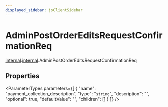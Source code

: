 ```yaml
---
displayed_sidebar: jsClientSidebar
---
```



# AdminPostOrderEditsRequestConfirmationReq

[internal](../../admin_discounts/modules/admin_discounts.internal.mdx).[internal](../modules/admin_discounts.internal.internal.mdx).AdminPostOrderEditsRequestConfirmationReq

## Properties

<ParameterTypes parameters={[
  {
    "name": "payment_collection_description",
    "type": "`string`",
    "description": "",
    "optional": true,
    "defaultValue": "",
    "children": []
  }
]} />
